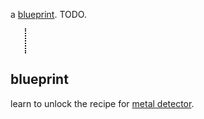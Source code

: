 {{FixTitle}}
a [[Items#blueprints|blueprint]]. TODO.

{{Item|<nowiki>[]</nowiki>}}
<div style="border-left:2px dotted black; margin:10px 23px; height:40px;"></div>
{{Desc
|bp: metal detector
|a blueprint for the creation of a device that can detect materials underground.
|not craftable
|weighs 1 units
|internal name (for bot developers): bp_metal_detector
|finding:
|''please edit this section''
}}
== blueprint ==

learn to unlock the recipe for [[metal detector]].
